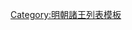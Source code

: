 {{ming|title=明朝商河國諸王|ed=商河國|head=[[嘉靖]]三十五年（[[1556年]]）封。|
{{ming/title}}
{{ming/list|商河康順王|[[朱載塨]]|朱厚燆、庶八子|[[1556年]]—[[1595年]]|嘉靖三十五年封。[[萬曆]]二十三年薨。}}
{{ming/list|商河王|[[朱翊𰽒|朱翊{{僻字|𰽒|⿰金敻}}]]|朱載塨、嫡一子|[[1597年]]—[[1616年]]|萬曆二年封[[长子 (封号)|長子]]。二十五年襲封。四十四年薨。無子，除。}}
}}<noinclude>
[[Category:明朝諸王列表模板]]
</noinclude>